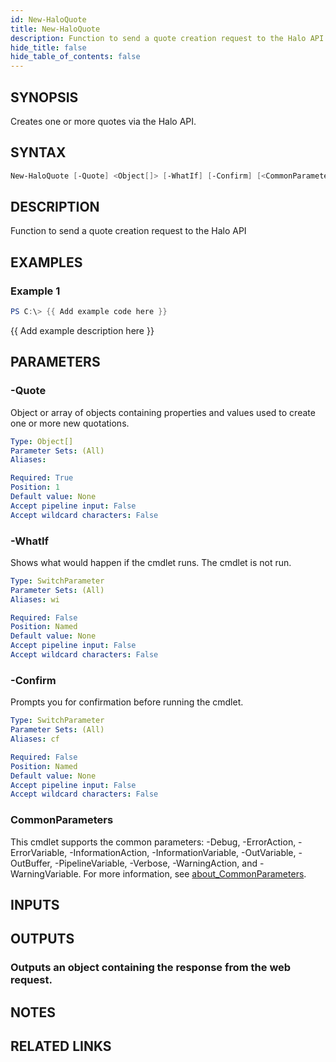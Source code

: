 ```yaml
---
id: New-HaloQuote
title: New-HaloQuote
description: Function to send a quote creation request to the Halo API
hide_title: false
hide_table_of_contents: false
---
```


## SYNOPSIS

Creates one or more quotes via the Halo API.

## SYNTAX

```powershell
New-HaloQuote [-Quote] <Object[]> [-WhatIf] [-Confirm] [<CommonParameters>]
```

## DESCRIPTION

Function to send a quote creation request to the Halo API

## EXAMPLES

### Example 1

```powershell
PS C:\> {{ Add example code here }}
```

{{ Add example description here }}

## PARAMETERS

### -Quote

Object or array of objects containing properties and values used to create one or more new quotations.

```yaml
Type: Object[]
Parameter Sets: (All)
Aliases:

Required: True
Position: 1
Default value: None
Accept pipeline input: False
Accept wildcard characters: False
```

### -WhatIf

Shows what would happen if the cmdlet runs.
The cmdlet is not run.

```yaml
Type: SwitchParameter
Parameter Sets: (All)
Aliases: wi

Required: False
Position: Named
Default value: None
Accept pipeline input: False
Accept wildcard characters: False
```

### -Confirm

Prompts you for confirmation before running the cmdlet.

```yaml
Type: SwitchParameter
Parameter Sets: (All)
Aliases: cf

Required: False
Position: Named
Default value: None
Accept pipeline input: False
Accept wildcard characters: False
```

### CommonParameters

This cmdlet supports the common parameters: -Debug, -ErrorAction, -ErrorVariable, -InformationAction, -InformationVariable, -OutVariable, -OutBuffer, -PipelineVariable, -Verbose, -WarningAction, and -WarningVariable. For more information, see [about_CommonParameters](http://go.microsoft.com/fwlink/?LinkID=113216).

## INPUTS

## OUTPUTS

### Outputs an object containing the response from the web request.

## NOTES

## RELATED LINKS
